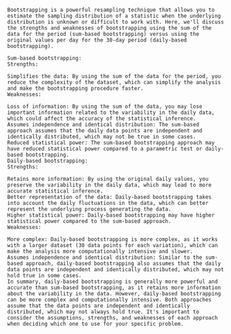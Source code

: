 

```text

Bootstrapping is a powerful resampling technique that allows you to estimate the sampling distribution of a statistic when the underlying distribution is unknown or difficult to work with. Here, we'll discuss the strengths and weaknesses of bootstrapping using the sum of the data for the period (sum-based bootstrapping) versus using the original values per day for the 30-day period (daily-based bootstrapping).

Sum-based bootstrapping:
Strengths:

Simplifies the data: By using the sum of the data for the period, you reduce the complexity of the dataset, which can simplify the analysis and make the bootstrapping procedure faster.
Weaknesses:

Loss of information: By using the sum of the data, you may lose important information related to the variability in the daily data, which could affect the accuracy of the statistical inference.
Assumes independence and identical distribution: The sum-based approach assumes that the daily data points are independent and identically distributed, which may not be true in some cases.
Reduced statistical power: The sum-based bootstrapping approach may have reduced statistical power compared to a parametric test or daily-based bootstrapping.
Daily-based bootstrapping:
Strengths:

Retains more information: By using the original daily values, you preserve the variability in the daily data, which may lead to more accurate statistical inference.
Better representation of the data: Daily-based bootstrapping takes into account the daily fluctuations in the data, which can better represent the underlying process generating the data.
Higher statistical power: Daily-based bootstrapping may have higher statistical power compared to the sum-based approach.
Weaknesses:

More complex: Daily-based bootstrapping is more complex, as it works with a larger dataset (30 data points for each variation), which can make the analysis more computationally intensive and slower.
Assumes independence and identical distribution: Similar to the sum-based approach, daily-based bootstrapping also assumes that the daily data points are independent and identically distributed, which may not hold true in some cases.
In summary, daily-based bootstrapping is generally more powerful and accurate than sum-based bootstrapping, as it retains more information about the variability in the data. However, daily-based bootstrapping can be more complex and computationally intensive. Both approaches assume that the data points are independent and identically distributed, which may not always hold true. It's important to consider the assumptions, strengths, and weaknesses of each approach when deciding which one to use for your specific problem.



```

